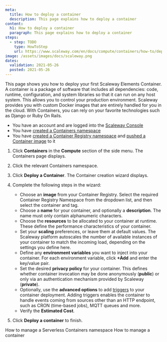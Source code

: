 ```yaml
---
meta:
  title: How to deploy a container
  description: This page explains how to deploy a container
content:
  h1: How to deploy a container
  paragraph: This page explains how to deploy a container
steps:
  - step: TODO
    type: HowToStep
    url: https://www.scaleway.com/en/docs/compute/containers/how-to/deploy-a-container
image: /assets/images/docs/scaleway.png
dates:
  validation: 2021-05-26
  posted: 2021-05-26
---
```


This page shows you how to deploy your first Scaleway Elements Container. A container is a package of software that includes all dependencies: code, runtime, configuration, and system libraries so that it can run on any host system. This allows you to control your production environment. Scaleway provides you with custom Docker images that are entirely handled for you in the cloud. With Containers, you can rely on your favorite technologies such as Django or Ruby On Rails.

<Message type="requirement">

  - You have an account and are logged into the [Scaleway Console](https://console.scaleway.com)
  - You have [created a Containers namespace](/compute/containers/how-to/create-a-containers-namespace/)
  - You have [created a Container Registry namespace](/compute/container-registry/how-to/create-namespace/) and [pushed a Container image](/compute/containers/how-to/deploy-a-container/) to it

</Message>

1. Click **Containers** in the **Compute** section of the side menu. The Containers page displays.

2. Click the relevant Containers namespace. 

3. Click **Deploy a Container**. The Container creation wizard displays.

4. Complete the following steps in the wizard: 

    - Choose an **image** from your Container Registry. Select the required Container Registry Namespace from the dropdown list, and then select the container and tag.
    - Choose a **name** for your container, and optionally a **description**. The name must only contain alphanumeric characters.
    - Choose the **resources** to be allocated to your container at runtime. These define the performance characteristics of your container.
    - Set your **scaling** preferences, or leave them at default values. The Scaleway platform autoscales the number of available instances of your container to match the incoming load, depending on the settings you define here.
    - Define any **environment variables** you want to inject into your container. For each environment variable, click **+Add** and enter the key/value pair.
    - Set the desired **privacy policy** for your container. This defines whether container invocation may be done anonymously (**public**) or only via an authentication mechanism provided by Scaleway (**private**). 
    - Optionally, use the **advanced options** to add [triggers](/compute/containers/concepts/#trigger) to your container deployment. Adding triggers enables the container to handle events coming from sources other than an HTTP endpoint, such as CRON (time-based jobs), MQTT queues and more. 
    - Verify the **Estimated Cost**.

5. Click **Deploy a container** to finish.

<Navigation>
  <PreviousButton to="/compute/containers/how-to/manage-a-containers-namespace/">How to manage a Serverless Containers namespace</PreviousButton>
  <NextButton to="/compute/containers/how-to/manage-a-container/">How to manage a container</NextButton>
</Navigation>
